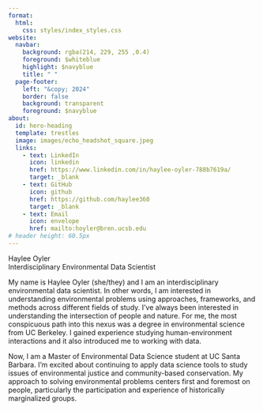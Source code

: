```yaml
---
format: 
  html:
    css: styles/index_styles.css
website: 
  navbar:
    background: rgba(214, 229, 255 ,0.4)
    foreground: $whiteblue
    highlight: $navyblue
    title: " "
  page-footer: 
    left: "&copy; 2024"
    border: false
    background: transparent
    foreground: $navyblue
about:
  id: hero-heading
  template: trestles
  image: images/echo_headshot_square.jpeg
  links:
    - text: LinkedIn
      icon: linkedin
      href: https://www.linkedin.com/in/haylee-oyler-788b7619a/
      target: _blank
    - text: GitHub
      icon: github
      href: https://github.com/haylee360
      target: _blank
    - text: Email
      icon: envelope
      href: mailto:hoyler@bren.ucsb.edu
# header height: 60.5px
---
```


<div class="container">

<div class="slides slide1">

<div class="text-block">

<div class="index-title">Haylee Oyler</div>
<div class="index-subtitle">Interdisciplinary Environmental Data Scientist</div>

</div>

</div>

 
<div class="slides slide2">
<div id="hero-heading">
<p>My name is Haylee Oyler (she/they) and I am an interdisciplinary environmental data scientist. In other words, I am interested in understanding environmental problems using approaches, frameworks, and methods across different fields of study. I’ve always been interested in understanding the intersection of people and nature. For me, the most conspicuous path into this nexus was a degree in environmental science from UC Berkeley. I gained experience studying human-environment interactions and it also introduced me to working with data.</p>

<p>Now, I am a Master of Environmental Data Science student at UC Santa Barbara. I’m excited about continuing to apply data science tools to study issues of environmental justice and community-based conservation. My approach to solving environmental problems centers first and foremost on people, particularly the participation and experience of historically marginalized groups.</p>
</div>

</div>

</div>

</div>